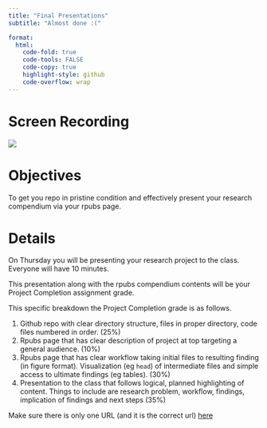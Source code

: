 ```yaml
---
title: "Final Presentations"
subtitle: "Almost done :("

format:
  html:
    code-fold: true
    code-tools: FALSE
    code-copy: true
    highlight-style: github
    code-overflow: wrap
---
```


# Screen Recording

[![](/img/zoom.png){fig-align="right"}](https://washington.zoom.us/rec/share/HUVMjLsuWK3snAwP75XQuSbEi-rlEfEQCSSBGtvbJT0Y8a4xD1QnhcJX3ZUyNa3M.GcWa3lhsYuo7zdzB)

# Objectives

To get you repo in pristine condition and effectively present your research compendium via your rpubs page.

# Details

On Thursday you will be presenting your research project to the class. Everyone will have 10 minutes.

This presentation along with the rpubs compendium contents will be your Project Completion assignment grade.

This specific breakdown the Project Completion grade is as follows.

1)  Github repo with clear directory structure, files in proper directory, code files numbered in order. (25%)
2)  Rpubs page that has clear description of project at top targeting a general audience. (10%)
3)  Rpubs page that has clear workflow taking initial files to resulting finding (in figure format). Visualization (eg `head`) of intermediate files and simple access to ultimate findings (eg tables). (30%)
4)  Presentation to the class that follows logical, planned highlighting of content. Things to include are research problem, workflow, findings, implication of findings and next steps (35%)

Make sure there is only one URL (and it is the correct url) [here](https://github.com/course-fish546-2023/assistance-public/issues/16)
